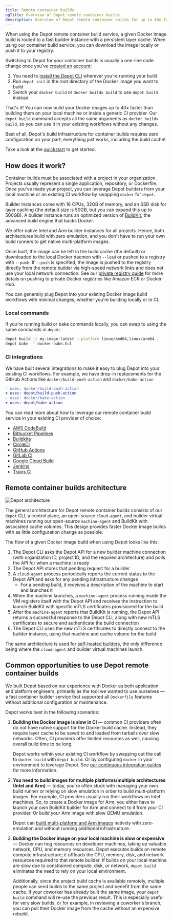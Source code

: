 ```yaml
---
title: Remote container builds
ogTitle: Overview of Depot remote container builds
description: Overview of Depot remote container builds for up to 40x faster builds with faster compute, persistent cache, and native Docker image builds for Intel & Arm
---
```


When using the Depot remote container build service, a given Docker image build is routed to a fast builder instance with a persistent layer cache. When using our container build service, you can download the image locally or push it to your registry.

Switching to Depot for your container builds is usually a one-line code change once you've [created an account](/start):

1. You need to [install the Depot CLI](/docs/cli/installation) wherever you're running your build
2. Run `depot init` in the root directory of the Docker image you want to build
3. Switch your `docker build` or `docker buildx build` to use `depot build` instead

That's it! You can now build your Docker images up to 40x faster than building them on your local machine or inside a generic CI provider. Our `depot build` command accepts all the same arguments as `docker buildx build`, so you can use it in your existing workflows without any changes.

Best of all, Depot's build infrastructure for container builds requires zero configuration on your part; everything just works, including the build cache!

Take a look at the [quickstart](/docs/quickstart) to get started.

## How does it work?

Container builds must be associated with a project in your organization. Projects usually represent a single application, repository, or Dockerfile. Once you've made your project, you can leverage Depot builders from your local machine or an existing CI workflow by swapping `docker` for `depot`.

Builder instances come with 16 CPUs, 32GB of memory, and an SSD disk for layer caching (the default size is 50GB, but you can expand this up to 500GB). A builder instance runs an optimized version of [BuildKit](https://github.com/moby/buildkit), the advanced build engine that backs Docker.

We offer native Intel and Arm builder instances for all projects. Hence, both architectures build with zero emulation, and you don't have to run your own build runners to get native multi-platform images.

Once built, the image can be left in the build cache (the default) or downloaded to the local Docker daemon with `--load` or pushed to a registry with `--push`. If `--push` is specified, the image is pushed to the registry directly from the remote builder via high-speed network links and does not use your local network connection. See our [private registry guide](/docs/guides/private-registries) for more details on pushing to private Docker registries like Amazon ECR or Docker Hub.

You can generally plug Depot into your existing Docker image build workflows with minimal changes, whether you're building locally or in CI.

### Local commands

If you're running build or bake commands locally, you can swap to using the same commands in `depot`:

```sh
depot build -t my-image:latest --platform linux/amd64,linux/arm64 .
depot bake -f docker-bake.hcl
```

### CI integrations

We have built several integrations to make it easy to plug Depot into your existing CI workflows. For example, we have drop-in replacements for the GitHub Actions like `docker/build-push-action` and `docker/bake-action`

```diff
- uses: docker/build-push-action
+ uses: depot/build-push-action
- uses: docker/bake-action
+ uses: depot/bake-action
```

You can read more about how to leverage our remote container build service in your existing CI provider of choice:

- [AWS CodeBuild](../integrations/aws-codebuild)
- [Bitbucket Pipelines](../integrations/bitbucket-pipelines)
- [Buildkite](../integrations/buildkite)
- [CircleCI](../integrations/circleci)
- [GitHub Actions](../integrations/github-actions)
- [GitLab CI](../integrations/gitlab-ci)
- [Google Cloud Build](../integrations/google-cloud-build)
- [Jenkins](../integrations/jenkins)
- [Travis CI](../integrations/travis-ci)

## Remote container builds architecture

![Depot architecture](/images/depot-overall-architecture.png)

The general architecture for Depot remote container builds consists of our `depot` CLI, a control plane, an open-source `cloud-agent`, and builder virtual machines running our open-source `machine-agent` and BuildKit with associated cache volumes. This design provides faster Docker image builds with as little configuration change as possible.

The flow of a given Docker image build when using Depot looks like this:

1. The Depot CLI asks the Depot API for a new builder machine connection (with organization ID, project ID, and the required architecture) and polls the API for when a machine is ready
2. The Depot API stores that pending request for a builder
3. A `cloud-agent` process periodically reports the current status to the Depot API and asks for any pending infrastructure changes
   - For a pending build, it receives a description of the machine to start and launches it
4. When the machine launches, a `machine-agent` process running inside the VM registers itself with the Depot API and receives the instruction to launch BuildKit with specific mTLS certificates provisioned for the build
5. After the `machine-agent` reports that BuildKit is running, the Depot API returns a successful response to the Depot CLI, along with new mTLS certificates to secure and authenticate the build connection
6. The Depot CLI uses the new mTLS certificates to directly connect to the builder instance, using that machine and cache volume for the build

The same architecture is used for [self-hosted builders](/docs/self-hosted/architecture), the only difference being where the `cloud-agent` and builder virtual machines launch.

## Common opportunities to use Depot remote container builds

We built Depot based on our experience with Docker as both application and platform engineers, primarily as the tool we wanted to use ourselves — a fast container builder service that supported all `Dockerfile` features without additional configuration or maintenance.

Depot works best in the following scenarios:

1. **Building the Docker image is slow in CI** — common CI providers often do not have native support for the Docker build cache. Instead, they require layer cache to be saved to and loaded from tarballs over slow networks. Often, CI providers offer limited resources as well, causing overall build time to be long.

   Depot works within your existing CI workflow by swapping out the call to `docker build` with `depot build`. Or by configuring `docker` in your environment to leverage Depot. See [our continuous integration guides](/docs/guides/continuous-integration) for more information.

2. **You need to build images for multiple platforms/multiple architectures (Intel and Arm)** — today, you're often stuck with managing your own build runner or relying on slow emulation in order to build multi-platform images. For example, CI providers usually run their workflows on Intel machines. So, to create a Docker image for Arm, you either have to launch your own BuildKit builder for Arm and connect to it from your CI provider. Or build your Arm image with slow QEMU emulation.

   Depot can [build multi-platform and Arm images](/docs/guides/arm-containers) natively with zero-emulation and without running additional infrastructure.

3. **Building the Docker image on your local machine is slow or expensive** — Docker can hog resources on developer machines, taking up valuable network, CPU, and memory resources. Depot executes builds on remote compute infrastructure; it offloads the CPU, memory, disk, and network resources required to that remote builder. If builds on your local machine are slow due to constrained compute, disk, or network, `depot build` eliminates the need to rely on your local environment.

   Additionally, since the project build cache is available remotely, multiple people can send builds to the same project and benefit from the same cache. If your coworker has already built the same image, your `depot build` command will re-use the previous result. This is especially useful for very slow builds, or for example, in reviewing a coworker's branch, you can pull their Docker image from the cache without an expensive rebuild.
